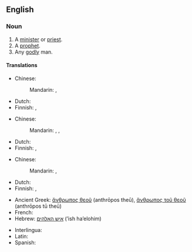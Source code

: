 ==English==

===Noun===
{{en-noun|men of God}}

# A [[minister]] or [[priest]].
# A [[prophet]].
# Any [[godly]] man.

====Translations====
{{trans-top|minister or priest}}
* Chinese:
*: Mandarin: {{t+|cmn|牧師}}, {{t+|cmn|牧师|tr=mùshī}}
{{trans-mid}}
* Dutch: {{t-needed|nl}}
* Finnish: {{t|fi|[[Jumala]]n [[mies]]}}, {{t|fi|[[Jumala]]n [[ihminen]]}}
{{trans-bottom}}

{{trans-top|prophet}}
* Chinese:
*: Mandarin: {{t+|cmn|先知|tr=xiānzhī}}, {{t+|cmn|預言家}}, {{t+|cmn|预言家|tr=yùyánjiā}}
{{trans-mid}}
* Dutch: {{t-needed|nl}}
* Finnish: {{t|fi|[[Jumala]]n [[mies]]}}, {{t|fi|[[Jumala]]n [[ihminen]]}}
{{trans-bottom}}

{{trans-top|godly man}}
* Chinese:
*: Mandarin: {{t|cmn|[[虔誠]][[的]][[人]]}}, {{t|cmn|[[虔诚]][[的]][[人]]|tr=qiánchéng de rén}}
{{trans-mid}}
* Dutch: {{t-needed|nl}}
* Finnish: {{t|fi|[[Jumala]]n [[mies]]}}, {{t|fi|[[Jumala]]n [[ihminen]]}}
{{trans-bottom}}

{{ttbc-top|}}
* Ancient Greek: [[ἄνθρωπος θεοῦ]] (anthrōpos theū), [[ἄνθρωπος τοῦ θεοῦ]] (anthrōpos tū theū)
* French: {{t+|fr|homme de Dieu}}
* Hebrew: [[איש האלהים]] (’ish ha’elohim)<!-- this may not be Modern Hebrew; if so, mark it -->
{{ttbc-mid}}
* Interlingua: {{t|ia|homine de Deo}}
* Latin: {{t|la|vir Dei}}
* Spanish: {{t|es|hombre de Dios}}
{{ttbc-bottom}}

{{topics|en|Religion|People|Male}}